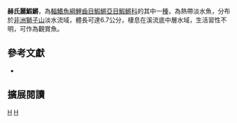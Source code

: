 {{Speciesbox 
| taxon = Callopanchax huwaldi
| status = NE
| status_system = IUCN3.1
| authority = [[Berkenkamp|Berkenkamp]] & [[Etzel|Etzel]], 1980
| synonyms = *''Roloffia huwaldi, Berkenkamp & Etzel, 1980''
*''Aphyosemion huwaldi,Berkenkamp & Etzel, 1980''
}}
'''赫氏麗鰕鱂'''，為[[輻鰭魚綱|輻鰭魚綱]][[鯉齒目|鯉齒目]][[鰕鱂亞目|鰕鱂亞目]][[鰕鱂科|鰕鱂科]]的其中一[[種|種]]，為熱帶淡水魚，分布於[[非洲|非洲]][[塞拉利昂|獅子山]]淡水流域，體長可達6.7公分，棲息在溪流底中層水域，生活習性不明，可作為觀賞魚。

== 參考文獻 ==
*{{FishBase_species|genus=Callopanchax|species=huwaldi|year=2014|month=7}}

== 擴展閱讀 ==
{{refbegin}}
{{wikispecies-inline|Callopanchax huwaldi|赫氏麗鰕鱂}}
{{refend}}
{{Taxonbar|from=Q2934294}}

[[Category:觀賞魚|H]]
[[Category:麗鰕鱂屬|H]]


{{魚類小作品}}